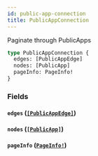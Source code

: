 ```yaml
---
id: public-app-connection
title: PublicAppConnection
---
```


Paginate through PublicApps

```graphql
type PublicAppConnection {
  edges: [PublicAppEdge]
  nodes: [PublicApp]
  pageInfo: PageInfo!
}
```

### Fields

#### `edges` ([`[PublicAppEdge]`](/developers/shared-apis/adminidentity-api/graphql/reference/objects/public-app-edge))

#### `nodes` ([`[PublicApp]`](/developers/shared-apis/adminidentity-api/graphql/reference/objects/public-app))

#### `pageInfo` ([`PageInfo!`](/developers/shared-apis/adminidentity-api/graphql/reference/objects/page-info))
